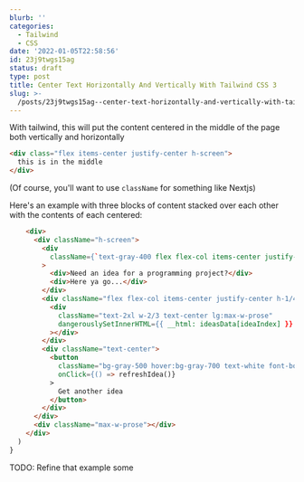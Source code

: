 ```yaml
---
blurb: ''
categories:
  - Tailwind
  - CSS
date: '2022-01-05T22:58:56'
id: 23j9twgs15ag
status: draft
type: post
title: Center Text Horizontally And Vertically With Tailwind CSS 3
slug: >-
  /posts/23j9twgs15ag--center-text-horizontally-and-vertically-with-tailwind-css-3
---
```



With tailwind, this will put the content centered in the middle of the page both vertically and horizontally

```html
<div class="flex items-center justify-center h-screen">
  this is in the middle
</div>
```

(Of course, you'll want to use `className` for something like Nextjs)


Here's an example with three blocks of content stacked over each other with the contents of each centered:


```html
    <div>
      <div className="h-screen">
        <div
          className={`text-gray-400 flex flex-col items-center justify-center h-1/6`}
        >
          <div>Need an idea for a programming project?</div>
          <div>Here ya go...</div>
        </div>
        <div className="flex flex-col items-center justify-center h-1/4">
          <div
            className="text-2xl w-2/3 text-center lg:max-w-prose"
            dangerouslySetInnerHTML={{ __html: ideasData[ideaIndex] }}
          ></div>
        </div>
        <div className="text-center">
          <button
            className="bg-gray-500 hover:bg-gray-700 text-white font-bold py-2 px-4 rounded"
            onClick={() => refreshIdea()}
          >
            Get another idea
          </button>
        </div>
      </div>
      <div className="max-w-prose"></div>
    </div>
  )
}
```

TODO: Refine that example some


